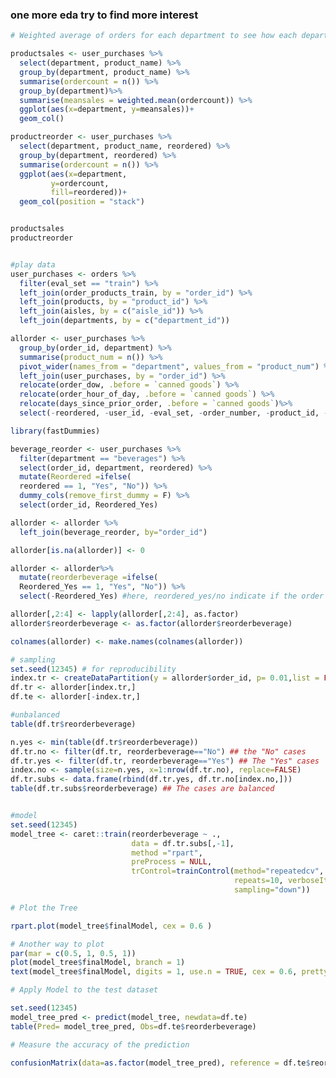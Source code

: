 ### one more eda try to find more interest

```r

# Weighted average of orders for each department to see how each department is doing

productsales <- user_purchases %>%
  select(department, product_name) %>%
  group_by(department, product_name) %>%
  summarise(ordercount = n()) %>%
  group_by(department)%>%
  summarise(meansales = weighted.mean(ordercount)) %>%
  ggplot(aes(x=department, y=meansales))+
  geom_col()

productreorder <- user_purchases %>%
  select(department, product_name, reordered) %>%
  group_by(department, reordered) %>%
  summarise(ordercount = n()) %>%
  ggplot(aes(x=department,
         y=ordercount,
         fill=reordered))+
  geom_col(position = "stack")


productsales
productreorder



```

```r
#play data
user_purchases <- orders %>%
  filter(eval_set == "train") %>%
  left_join(order_products_train, by = "order_id") %>%
  left_join(products, by = "product_id") %>%
  left_join(aisles, by = c("aisle_id")) %>%
  left_join(departments, by = c("department_id"))

allorder <- user_purchases %>%
  group_by(order_id, department) %>%
  summarise(product_num = n()) %>%
  pivot_wider(names_from = "department", values_from = "product_num") %>%
  left_join(user_purchases, by = "order_id") %>%
  relocate(order_dow, .before = `canned goods`) %>%
  relocate(order_hour_of_day, .before = `canned goods`) %>%
  relocate(days_since_prior_order, .before = `canned goods`)%>%
  select(-reordered, -user_id, -eval_set, -order_number, -product_id, -product_name, -add_to_cart_order, -aisle, -aisle_id, -department, -department_id, -beverages) 

library(fastDummies)

beverage_reorder <- user_purchases %>%
  filter(department == "beverages") %>%
  select(order_id, department, reordered) %>%
  mutate(Reordered =ifelse(
  reordered == 1, "Yes", "No")) %>% 
  dummy_cols(remove_first_dummy = F) %>%
  select(order_id, Reordered_Yes) 

allorder <- allorder %>%
  left_join(beverage_reorder, by="order_id")

allorder[is.na(allorder)] <- 0

allorder <- allorder%>%
  mutate(reorderbeverage =ifelse(
  Reordered_Yes == 1, "Yes", "No")) %>%
  select(-Reordered_Yes) #here, reordered_yes/no indicate if the order has reordered beverage 

allorder[,2:4] <- lapply(allorder[,2:4], as.factor)  
allorder$reorderbeverage <- as.factor(allorder$reorderbeverage)

colnames(allorder) <- make.names(colnames(allorder))

# sampling
set.seed(12345) # for reproducibility
index.tr <- createDataPartition(y = allorder$order_id, p= 0.01,list = FALSE)
df.tr <- allorder[index.tr,]
df.te <- allorder[-index.tr,]

#unbalanced
table(df.tr$reorderbeverage)

n.yes <- min(table(df.tr$reorderbeverage)) 
df.tr.no <- filter(df.tr, reorderbeverage=="No") ## the "No" cases
df.tr.yes <- filter(df.tr, reorderbeverage=="Yes") ## The "Yes" cases
index.no <- sample(size=n.yes, x=1:nrow(df.tr.no), replace=FALSE) 
df.tr.subs <- data.frame(rbind(df.tr.yes, df.tr.no[index.no,])) 
table(df.tr.subs$reorderbeverage) ## The cases are balanced


#model
set.seed(12345)
model_tree <- caret::train(reorderbeverage ~ .,
                           data = df.tr.subs[,-1],
                           method ="rpart",
                           preProcess = NULL,
                           trControl=trainControl(method="repeatedcv", number=10,
                                                  repeats=10, verboseIter=FALSE,
                                                  sampling="down"))

# Plot the Tree

rpart.plot(model_tree$finalModel, cex = 0.6 )

# Another way to plot
par(mar = c(0.5, 1, 0.5, 1))
plot(model_tree$finalModel, branch = 1)
text(model_tree$finalModel, digits = 1, use.n = TRUE, cex = 0.6, pretty=1)

# Apply Model to the test dataset

set.seed(12345)
model_tree_pred <- predict(model_tree, newdata=df.te)
table(Pred= model_tree_pred, Obs=df.te$reorderbeverage)

# Measure the accuracy of the prediction

confusionMatrix(data=as.factor(model_tree_pred), reference = df.te$reorderbeverage)

```

